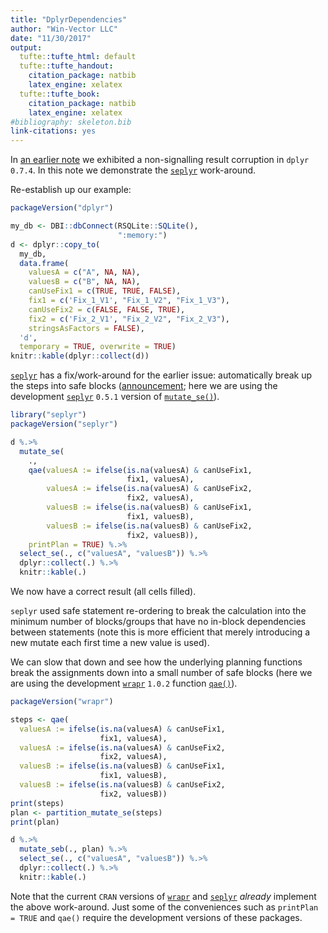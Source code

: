 ```yaml
---
title: "DplyrDependencies"
author: "Win-Vector LLC"
date: "11/30/2017"
output:
  tufte::tufte_html: default
  tufte::tufte_handout:
    citation_package: natbib
    latex_engine: xelatex
  tufte::tufte_book:
    citation_package: natbib
    latex_engine: xelatex
#bibliography: skeleton.bib
link-citations: yes
---
```


In [an earlier note](https://github.com/WinVector/Examples/blob/master/dplyr/Dependencies.md) we exhibited a non-signalling result corruption in `dplyr` `0.7.4`. In this note we
demonstrate the [`seplyr`](https://winvector.github.io/seplyr/) work-around.

Re-establish up our example:

```r
packageVersion("dplyr")

my_db <- DBI::dbConnect(RSQLite::SQLite(),
                        ":memory:")
d <- dplyr::copy_to(
  my_db, 
  data.frame(
    valuesA = c("A", NA, NA),
    valuesB = c("B", NA, NA),
    canUseFix1 = c(TRUE, TRUE, FALSE),
    fix1 = c('Fix_1_V1', "Fix_1_V2", "Fix_1_V3"),
    canUseFix2 = c(FALSE, FALSE, TRUE),
    fix2 = c('Fix_2_V1', "Fix_2_V2", "Fix_2_V3"),
    stringsAsFactors = FALSE),
  'd', 
  temporary = TRUE, overwrite = TRUE)
knitr::kable(dplyr::collect(d))
```

[`seplyr`](https://winvector.github.io/seplyr/) has a fix/work-around for the earlier issue: automatically break up the steps into safe blocks ([announcement](http://www.win-vector.com/blog/2017/11/win-vector-llc-announces-new-big-data-in-r-tools/); here we are using the development [`seplyr`](https://winvector.github.io/seplyr/) `0.5.1` version of [`mutate_se()`](https://winvector.github.io/seplyr/reference/mutate_se.html)).

```r
library("seplyr")
packageVersion("seplyr")

d %.>% 
  mutate_se(
    ., 
    qae(valuesA := ifelse(is.na(valuesA) & canUseFix1, 
                          fix1, valuesA),
        valuesA := ifelse(is.na(valuesA) & canUseFix2, 
                          fix2, valuesA),
        valuesB := ifelse(is.na(valuesB) & canUseFix1, 
                          fix1, valuesB),
        valuesB := ifelse(is.na(valuesB) & canUseFix2, 
                          fix2, valuesB)),
    printPlan = TRUE) %.>% 
  select_se(., c("valuesA", "valuesB")) %.>% 
  dplyr::collect(.) %.>% 
  knitr::kable(.)
```

We now have a correct result (all cells filled).

`seplyr` used safe statement re-ordering to break the calculation into the minimum
number of blocks/groups that have no in-block dependencies between statements (note
this is more efficient that merely introducing a new mutate each first time a new
value is used).

We can slow that down and see how the underlying planning
functions break the assignments down into a small
number of safe blocks (here we are using the development [`wrapr`](https://winvector.github.io/wrapr/) `1.0.2` function
[`qae()`](https://winvector.github.io/wrapr/reference/qae.html)).

```r
packageVersion("wrapr")

steps <- qae(
  valuesA := ifelse(is.na(valuesA) & canUseFix1, 
                    fix1, valuesA),
  valuesA := ifelse(is.na(valuesA) & canUseFix2, 
                    fix2, valuesA),
  valuesB := ifelse(is.na(valuesB) & canUseFix1, 
                    fix1, valuesB),
  valuesB := ifelse(is.na(valuesB) & canUseFix2, 
                    fix2, valuesB))
print(steps)
plan <- partition_mutate_se(steps)
print(plan)

d %.>% 
  mutate_seb(., plan) %.>% 
  select_se(., c("valuesA", "valuesB")) %.>% 
  dplyr::collect(.) %.>% 
  knitr::kable(.)
```

Note that the current `CRAN` versions of [`wrapr`](https://CRAN.R-project.org/package=wrapr) and [`seplyr`](https://CRAN.R-project.org/package=seplyr) *already*
implement the above work-around.  Just some of the conveniences such
as `printPlan = TRUE` and `qae()` require the development versions
of these packages.

